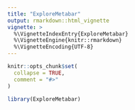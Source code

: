 ```yaml
---
title: "ExploreMetabar"
output: rmarkdown::html_vignette
vignette: >
  %\VignetteIndexEntry{ExploreMetabar}
  %\VignetteEngine{knitr::rmarkdown}
  %\VignetteEncoding{UTF-8}
---
```


```r
knitr::opts_chunk$set(
  collapse = TRUE,
  comment = "#>"
)
```

```r
library(ExploreMetabar)
```
